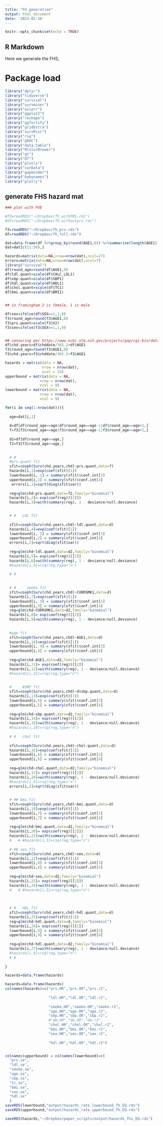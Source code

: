 ```yaml
---
title: "FH_generation"
output: html_document
date: '2023-02-26'
---
```


```r
knitr::opts_chunk$set(echo = TRUE)
```

## R Markdown

Here we generate the FHS, 

# Package load

```r
library("dplyr")
library("tidyverse")
library("survival")
library("survminer")
library("eulerr")
library("ggplot2")
library("reshape")
library("ggfortify")
library("gridExtra")
library("survMisc")
library("rsq")
library("pROC")
library("data.table")
library("RColorBrewer")
library("gt")
library("DT")
library("plotly")
library("carData")
library("gapminder")
library("babynames")
library("plotly")
```

## generate FHS hazard mat

```r

### plot with PVE

#f3=readRDS("~/Dropbox/fh_withPRS.rds")
#df=readRDS("~/Dropbox/fh-withoutprs.rds")

f3=readRDS("~/Dropbox/fh_prs.rds")
df=readRDS("~/Dropbox/fh_full.rds")

dat=data.frame(df %>%group_by(round(AGE1,0)) %>%summarise(length(AGE1)))
dat=dat[c(11:50),]

hazards=matrix(data=NA,nrow=nrow(dat),ncol=27)
errors=matrix(data=NA,nrow=nrow(dat),ncol=7)
library("survival")
df$round_age=round(df$AGE1,0)
df$ldl.quant=scale(df$CALC_LDL1)
df$sbp.quant=scale(df$SBP1)
df$hdl.quant=scale(df$HDL1)
df$chol.quant=scale(df$TC1)
df$bmi.quant=scale(df$BMI1)


## in framingham 2 is female, 1 is male

df$sex=ifelse(df$SEX==1,1,0)
f3$round_age=round(f3$AGE1,0)
f3$prs.quant=scale(f3$V2)
f3$sex=ifelse(f3$SEX==1,1,0) 


## censoring per https://www.ncbi.nlm.nih.gov/projects/gap/cgi-bin/dataset.cgi?study_id=phs000007.v33.p14&pht=3316
df$chd.years=df$chddate/365.2+df$AGE1
f3$round_age=round(f3$AGE1,0)
f3$chd.years=f3$chddate/365.2+f3$AGE1

hazards = matrix(data = NA,
                 nrow = nrow(dat),
                 ncol = 33)
upperbound = matrix(data = NA,
                nrow = nrow(dat),
                ncol = 9)
lowerbound = matrix(data = NA,
                nrow = nrow(dat),
                ncol = 9)

for(i in seq(1:nrow(dat))){
  
  age=dat[i,1]
  
  d=df[df$round_age==age|df$round_age==age-1|df$round_age==age+1,]
  f=f3[f3$round_age==age|f3$round_age==age-1|f3$round_age==age+1,]
  
  d2=df[df$round_age<=age,]
  f2=f3[f3$round_age<=age,]
  
  
  # #
  #prs.quant fit
  sfit=coxph(Surv(chd.years,chd)~prs.quant,data=f)
  hazards[i,1]=exp(coef(sfit)[1])
  lowerbound[i, 1] = summary(sfit)$conf.int[3]
  upperbound[i,1] = summary(sfit)$conf.int[4]
   errors[i,1]=sqrt(diag(sfit$var))
   
  reg=glm(chd~prs.quant,data=f2,family="binomial")
  hazards[i,2]= exp(coef(reg)[[2]])
  hazards[i,3]=with(summary(reg), 1 - deviance/null.deviance)
 

  # #   LDL fit
  
  sfit=coxph(Surv(chd.years,chd)~ldl.quant,data=d)
  hazards[i,4]=exp(coef(sfit)[1])
  lowerbound[i, 2] = summary(sfit)$conf.int[3]
  upperbound[i,2] = summary(sfit)$conf.int[4]
  errors[i,2]=sqrt(diag(sfit$var))
  
  reg=glm(chd~ldl.quant,data=d2,family="binomial")
  hazards[i,5]= exp(coef(reg))[[2]]
  hazards[i,6]=with(summary(reg), 1 - deviance/null.deviance)
  #hazards[i,9]=rsq(reg,type="n")
  
  # #
  
  
  # #     smoke fit
  sfit=coxph(Surv(chd.years,chd)~CURRSMK1,data=d)
  hazards[i,7]=exp(coef(sfit)[1])
  lowerbound[i, 3] = summary(sfit)$conf.int[3]
  upperbound[i,3] = summary(sfit)$conf.int[4]
  reg=glm(chd~CURRSMK1,data=d2,family="binomial")
  hazards[i,8]= exp(coef(reg))[[2]]
  hazards[i,9]=with(summary(reg), 1 - deviance/null.deviance)
  
  
  #age fit
  sfit=coxph(Surv(chd.years,chd)~AGE1,data=d)
  hazards[i,10]=exp(coef(sfit)[1])
  lowerbound[i, 4] = summary(sfit)$conf.int[3]
  upperbound[i,4] = summary(sfit)$conf.int[4]
  
  reg=glm(chd~AGE1,data=d2,family="binomial")
  hazards[i,11]= exp(coef(reg))[[2]]
  hazards[i,12]=with(summary(reg), 1 - deviance/null.deviance)
  #hazards[i,15]=rsq(reg,type="n")
  
  
  #     #SBP fit
  sfit=coxph(Surv(chd.years,chd)~d$sbp.quant,data=d)
  hazards[i,13]=exp(coef(sfit)[1])
  lowerbound[i,5] = summary(sfit)$conf.int[3]
  upperbound[i,5] = summary(sfit)$conf.int[4]
  
  reg=glm(chd~sbp.quant,data=d2,family="binomial")
  hazards[i,14]= exp(coef(reg))[[2]]
  hazards[i,15]=with(summary(reg), 1 - deviance/null.deviance)
  #hazards[i,18]=rsq(reg,type="n")
  
  # #   chol fit
  
  sfit=coxph(Surv(chd.years,chd)~chol.quant,data=d)
  hazards[i,16]=exp(coef(sfit)[1])
  lowerbound[i,6] = summary(sfit)$conf.int[3]
  upperbound[i,6] = summary(sfit)$conf.int[4]
  
  reg=glm(chd~chol.quant,data=d2,family="binomial")
  hazards[i,17]= exp(coef(reg))[[2]]
  hazards[i,18]=with(summary(reg), 1 - deviance/null.deviance)
  #hazards[i,9]=rsq(reg,type="n")
  errors[i,2]=sqrt(diag(sfit$var))
  
  
  # ## bmi.fit
  sfit=coxph(Surv(chd.years,chd)~bmi.quant,data=d)
  hazards[i,19]=exp(coef(sfit)[1])
  lowerbound[i,7] = summary(sfit)$conf.int[3]
  upperbound[i,7] = summary(sfit)$conf.int[4]
  
  reg=glm(chd~bmi.quant,data=d2,family="binomial")
  hazards[i,20]= exp(coef(reg)[[2]])
  hazards[i,21]=with(summary(reg), 1 - deviance/null.deviance)
  #   # #hazards[i,3]=rsq(reg,type="n")
  
  # ## sex.fit
  sfit=coxph(Surv(chd.years,chd)~sex,data=d)
  hazards[i,22]=exp(coef(sfit)[1])
  lowerbound[i,8] = summary(sfit)$conf.int[3]
  upperbound[i,8] = summary(sfit)$conf.int[4]
  
  reg=glm(chd~sex,data=d2,family="binomial")
  hazards[i,23]= exp(coef(reg)[[2]])
  hazards[i,24]=with(summary(reg), 1 - deviance/null.deviance)
  #   # #hazards[i,3]=rsq(reg,type="n")
  
  
  
  # #   HDL fit
  sfit=coxph(Surv(chd.years,chd)~hdl.quant,data=d)
  hazards[i,25]=exp(coef(sfit)[1])
  reg=glm(chd~hdl.quant,data=d,family="binomial")
  hazards[i,26]= exp(coef(reg))[[2]]
  lowerbound[i,9] = summary(sfit)$conf.int[3]
  upperbound[i,9] = summary(sfit)$conf.int[4]
  
  reg=glm(chd~hdl.quant,data=d2,family="binomial")
  hazards[i,27]=with(summary(reg), 1 - deviance/null.deviance)
  #hazards[i,9]=rsq(reg,type="n")
  # #
  
}

```


```r
hazards=data.frame(hazards)

hazards=data.frame(hazards)
colnames(hazards)=c("prs.HR","prs.OR","prs.r2",
                    
                    "ldl.HR","ldl.OR","ldl.r2",
                    
                    "smoke.HR","smoke.OR","smoke.r2",
                    "age.HR","age.OR","age.r2",
                    "sbp.HR","sbp.OR","sbp.r2",
                    #"dm.HR","dm.OR","dm.r2",
                    "chol.HR","chol.OR","chol.r2",
                    "bmi.HR","bmi.OR","bmi.r2",
                    "sex.HR","sex.OR","sex.r2",
                    
                    "hdl.HR","hdl.OR","hdl.r2")


colnames(upperbound) = colnames(lowerbound)=c(
  "prs.se",
  "ldl.se",
  "smoke.se",
  "age.se",
  "sbp.se",
  "tc.se",
  "bmi.se",
  "sex.se",
  "hdl.se"
  )
saveRDS(lowerbound,"output/hazards_rate_lowerbound_fh_EQ.rds")
saveRDS(upperbound,"output/hazards_rate_upperbound_fh_EQ.rds")

saveRDS(hazards,"~/Dropbox/paper_scripts/output/hazards_fhs_EQ.rds") 

```